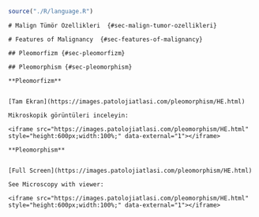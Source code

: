 ```r

source("./R/language.R")

```

```asis

# Malign Tümör Özellikleri  {#sec-malign-tumor-ozellikleri} 

```

```asis

# Features of Malignancy  {#sec-features-of-malignancy} 

```

```asis

## Pleomorfizm {#sec-pleomorfizm} 

```

```asis

## Pleomorphism {#sec-pleomorphism} 

```

```asis

**Pleomorfizm**


[Tam Ekran](https://images.patolojiatlasi.com/pleomorphism/HE.html)

Mikroskopik görüntüleri inceleyin:

<iframe src="https://images.patolojiatlasi.com/pleomorphism/HE.html" style="height:600px;width:100%;" data-external="1"></iframe>

```

```asis

**Pleomorphism**


[Full Screen](https://images.patolojiatlasi.com/pleomorphism/HE.html)

See Microscopy with viewer: 

<iframe src="https://images.patolojiatlasi.com/pleomorphism/HE.html" style="height:600px;width:100%;" data-external="1"></iframe>

```
